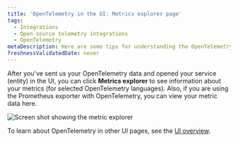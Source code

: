 ```yaml
---
title: 'OpenTelemetry in the UI: Metrics explorer page'
tags:
  - Integrations
  - Open source telemetry integrations
  - OpenTelemetry
metaDescription: Here are some tips for understanding the OpenTelemetry metrics explorer page in the New Relic UI.
freshnessValidatedDate: never
---
```



After you've sent us your OpenTelemetry data and opened your service (entity) in the UI, you can click <DoNotTranslate>**Metrics explorer**</DoNotTranslate> to see information about your metrics (for selected OpenTelemetry languages). Also, if you are using the Prometheus exporter with OpenTelemetry, you can view your metric data here.

<img
  title="Screen shot showing the metric explorer"
  alt="Screen shot showing the metric explorer"
  src={opentelemetryMetricExplorer}
/>

To learn about OpenTelemetry in other UI pages, see the [UI overview](/docs/more-integrations/open-source-telemetry-integrations/opentelemetry/view-your-data/opentelemetry-view-your-data).